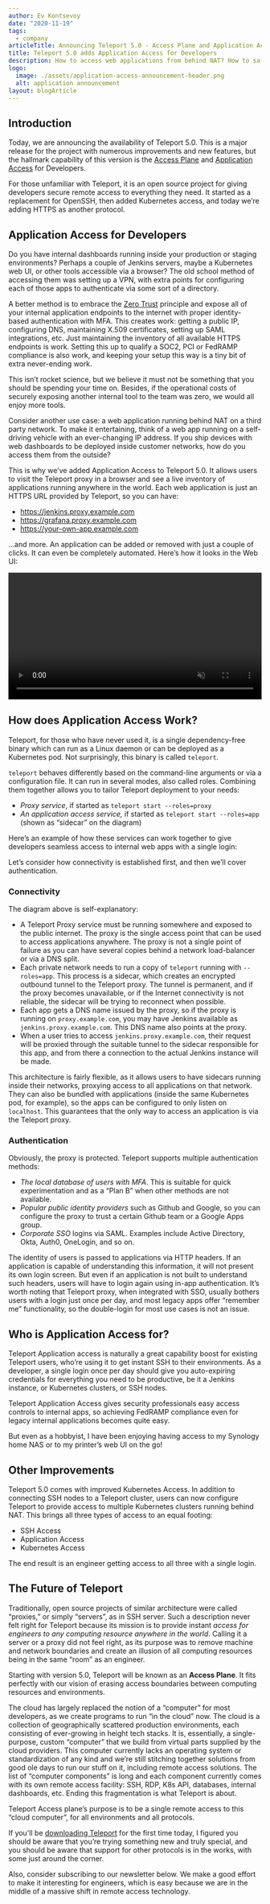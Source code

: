 ```yaml
---
author: Ev Kontsevoy
date: "2020-11-19"
tags: 
  - company
articleTitle: Announcing Teleport 5.0 - Access Plane and Application Access
title: Teleport 5.0 adds Application Access for Developers
description: How to access web applications from behind NAT? How to safely expose internal dashboards to the outside world? Teleport 5.0 is the answer!
logo:
  image: ./assets/application-access-announcement-header.png
  alt: application announcement
layout: blogArticle
---
```



## Introduction

Today, we are announcing the availability of Teleport 5.0. This is a major release for the project with numerous improvements and new
features, but the hallmark capability of this version is the [Access Plane](https://goteleport.com/) and [Application Access](https://goteleport.com/application-access/) for
Developers.

For those unfamiliar with Teleport, it is an open source project for giving developers secure remote access to everything they need. It
started as a replacement for OpenSSH, then added Kubernetes access, and today we’re adding HTTPS as another protocol.

## Application Access for Developers

Do you have internal dashboards running inside your production or staging environments? Perhaps a couple of Jenkins servers, maybe a
Kubernetes web UI, or other tools accessible via a browser? The old school method of accessing them was setting up a VPN, with extra points
for configuring each of those apps to authenticate via some sort of a directory.

A better method is to embrace the [Zero Trust](/vpns-and-zero-trust-thoughts-on-the-evolving-nature-of-remote-access/) principle and expose
all of your internal application endpoints to the internet with proper identity-based authentication with MFA. This creates work: getting a
public IP, configuring DNS, maintaining X.509 certificates, setting up SAML integrations, etc. Just maintaining the inventory of all
available HTTPS endpoints is work. Setting this up to qualify a SOC2, PCI or FedRAMP compliance is also work, and keeping your setup this
way is a tiny bit of extra never-ending work.

This isn’t rocket science, but we believe it must not be something that you should be spending your time on. Besides, if the operational
costs of securely exposing another internal tool to the team was zero, we would all enjoy more tools.

Consider another use case: a web application running behind NAT on a third party network. To make it entertaining, think of a web app
running on a self-driving vehicle with an ever-changing IP address. If you ship devices with web dashboards to be deployed inside customer
networks, how do you access them from the outside?

This is why we’ve added Application Access to Teleport 5.0. It allows users to visit the Teleport proxy in a browser and see a live
inventory of applications running anywhere in the world. Each web application is just an HTTPS URL provided by Teleport, so you can have:

* https://jenkins.proxy.example.com
* https://grafana.proxy.example.com
* https://your-own-app.example.com

...and more. An application can be added or removed with just a couple of clicks. It can even be completely automated. Here’s how it looks in the Web UI:

<video autoplay loop muted playsinline style="width:100%">
  <source src="./assets/k8s-taa.mp4" type="video/mp4" autoplay />
</video>

## How does Application Access Work?

Teleport, for those who have never used it, is a single dependency-free binary which can run as a Linux daemon or can be deployed as a Kubernetes pod. Not surprisingly, this binary is called `teleport`. 

`teleport` behaves differently based on the command-line arguments or via a configuration file. It can run in several modes, also called roles. Combining them together allows you to tailor Teleport deployment to your needs:

* _Proxy service_, if started as `teleport start --roles=proxy`
* _An application access service,_ if started as `teleport start --roles=app` (shown as “sidecar” on the diagram)

Here’s an example of how these services can work together to give developers seamless access to internal web apps with a single login:

<BlogImage src="./assets/application-access-announcement-2.png" alt="how a proxy service and application access service work together" />

Let’s consider how connectivity is established first, and then we’ll cover authentication.

### Connectivity

The diagram above is self-explanatory:

* A Teleport Proxy service must be running somewhere and exposed to the public internet. The proxy is the single access point that can be used to access applications anywhere. The proxy is not a single point of failure as you can have several copies behind a network load-balancer or via a DNS split.
* Each private network needs to run a copy of `teleport` running with `--roles=app`. This process is a sidecar, which creates an encrypted outbound tunnel to the Teleport proxy. The tunnel is permanent, and if the proxy becomes unavailable, or if the Internet connectivity is not reliable, the sidecar will be trying to reconnect when possible.
* Each app gets a DNS name issued by the proxy, so if the proxy is running on `proxy.example.com`, you may have Jenkins available as `jenkins.proxy.example.com`. This DNS name also points at the proxy.
* When a user tries to access `jenkins.proxy.example.com`, their request will be proxied through the suitable tunnel to the sidecar responsible for this app, and from there a connection to the actual Jenkins instance will be made.

This architecture is fairly flexible, as it allows users to have sidecars running inside their networks, proxying access to all applications on that network. They can also be bundled with applications (inside the same Kubernetes pod, for example), so the apps can be configured to only listen on `localhost`. This guarantees that the only way to access an application is via the Teleport proxy.

### Authentication

Obviously, the proxy is protected. Teleport supports multiple authentication methods:

* _The local database of users with MFA_. This is suitable for quick experimentation and as a “Plan B” when other methods are not available.
* _Popular public identity providers_ such as Github and Google, so you can configure the proxy to trust a certain Github team or a Google Apps group.
* _Corporate SSO_ logins via SAML. Examples include Active Directory, Okta, Auth0, OneLogin, and so on.

The identity of users is passed to applications via HTTP headers. If an application is capable of understanding this information, it will not present its own login screen. But even if an application is not built to understand such headers, users will have to login again using in-app authentication. It’s worth noting that Teleport proxy, when integrated with SSO, usually bothers users with a login just once per day, and most legacy apps offer “remember me” functionality, so the double-login for most use cases is not an issue.

## Who is Application Access for?

Teleport Application access is naturally a great capability boost for existing Teleport users, who’re using it to get instant SSH to their environments. As a developer, a single login once per day should give you auto-expiring credentials for everything you need to be productive, be it a Jenkins instance, or Kubernetes clusters, or SSH nodes. 

Teleport Application Access gives security professionals easy access controls to internal apps, so achieving FedRAMP compliance even for legacy internal applications becomes quite easy.

But even as a hobbyist, I have been enjoying having access to my Synology home NAS or to my printer’s web UI on the go!

## Other Improvements

Teleport 5.0 comes with improved Kubernetes Access. In addition to connecting SSH nodes to a Teleport cluster, users can now configure Teleport to provide access to multiple Kubernetes clusters running behind NAT. This brings all three types of access to an equal footing:

* SSH Access
* Application Access
* Kubernetes Access

The end result is an engineer getting access to all three with a single login. 

## The Future of Teleport

Traditionally, open source projects of similar architecture were called “proxies,” or simply “servers”, as in SSH server. Such a description never felt right for Teleport because its mission is to provide instant _access for engineers to any computing resource anywhere in the world_. Calling it a server or a proxy did not feel right, as its purpose was to remove machine and network boundaries and create an illusion of all computing resources being in the same “room” as an engineer.

Starting with version 5.0, Teleport will be known as an **Access Plane**. It fits perfectly with our vision of erasing access boundaries between computing resources and environments. 

The cloud has largely replaced the notion of a “computer” for most developers, as we create programs to run “in the cloud” now. The cloud is a collection of geographically scattered production environments, each consisting of ever-growing in height tech stacks. It is, essentially, a single-purpose, custom “computer” that we build from virtual parts supplied by the cloud providers. This computer currently lacks an operating system or standardization of any kind and we’re still stitching together solutions from good ole days to run our stuff on it, including remote access solutions. The list of “computer components” is long and each component currently comes with its own remote access facility: SSH, RDP, K8s API, databases, internal dashboards, etc. Ending this fragmentation is what Teleport is about.

<Quote>
  Teleport Access plane’s purpose is to be a single remote access to this “cloud computer”, for all environments and all protocols. 
</Quote>

If you'll be [downloading Teleport](https://goteleport.com/pricing/) for the first time today, I figured you should be aware that you’re trying something new and truly special, and you should be aware that support for other protocols is in the works, with some just around the corner.

Also, consider subscribing to our newsletter below. We make a good effort to make it interesting for engineers, which is easy because we are in the middle of a massive shift in remote access technology. 
